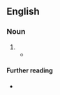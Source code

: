 {{also|clusterfuck|cluster-fuck}}
==English==

===Noun===
{{en-noun}}

# {{alternative form of|clusterfuck|lang=en}}
#* {{quote-book|title=The Illuminations |author=Andrew O'Hagan |year=2015 |page=33 |ISBN=9780571273676 |passage='Jesus,' Luke said. They'd given up on the famous victory long ago and now they gave a toss for nothing but the regiment. To everybody it was a '''cluster fuck''' where nobody wins. }}

====Further reading====
* {{projectlink|wikipedia|List_of_United_States_Marine_Corps_acronyms_and_expressions#C|CF}}